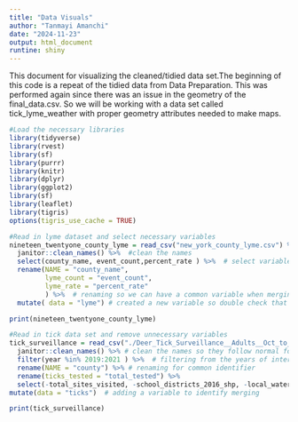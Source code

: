 ```yaml
---
title: "Data Visuals"
author: "Tanmayi Amanchi"
date: "2024-11-23"
output: html_document
runtine: shiny
---
```


This document for visualizing the cleaned/tidied data set.The beginning of this code is a repeat of the tidied data from Data Preparation. This was performed again since there was an issue in the geometry  of the final_data.csv. So we will be working with a data set called tick_lyme_weather with proper geometry attributes needed to make maps.
```r
#Load the necessary libraries 
library(tidyverse)
library(rvest)
library(sf)
library(purrr)
library(knitr)
library(dplyr)
library(ggplot2)
library(sf)
library(leaflet)
library(tigris)
options(tigris_use_cache = TRUE)
``` 

```r
#Read in lyme dataset and select necessary variables
nineteen_twentyone_county_lyme = read_csv("new_york_county_lyme.csv") %>%  #read in the NYC lyme data
  janitor::clean_names() %>%  #clean the names 
  select(county_name, event_count,percent_rate ) %>%  # select variables of interest 
  rename(NAME = "county_name", 
         lyme_count = "event_count",
         lyme_rate = "percent_rate"
         ) %>%  # renaming so we can have a common variable when merging 
  mutate( data = "lyme") # created a new variable so double check that merging was accurate

print(nineteen_twentyone_county_lyme)

```

```r
#Read in tick data set and remove unnecessary variables 
tick_surveillance = read_csv("./Deer_Tick_Surveillance__Adults__Oct_to_Dec__excluding_Powassan_virus__Beginning_2008_20241116.csv") %>% 
  janitor::clean_names() %>% # clean the names so they follow normal form 
  filter(year %in% 2019:2021 ) %>%  # filtering from the years of interest that are based from the lyme disease data 
  rename(NAME = "county") %>% # renaming for common identifier
  rename(ticks_tested = "total_tested") %>% 
  select(-total_sites_visited, -school_districts_2016_shp, -local_waterfront_revitalization_program_lwrp_communities, -new_york_zip_codes, -counties, -nys_senate_districts, -a_phagocytophilum_percent, -b_microti_percent, -b_miyamotoi_percent) %>%  # selecting and removing variables of interest , 
mutate(data = "ticks")  # adding a variable to identify merging 

print(tick_surveillance)
```

